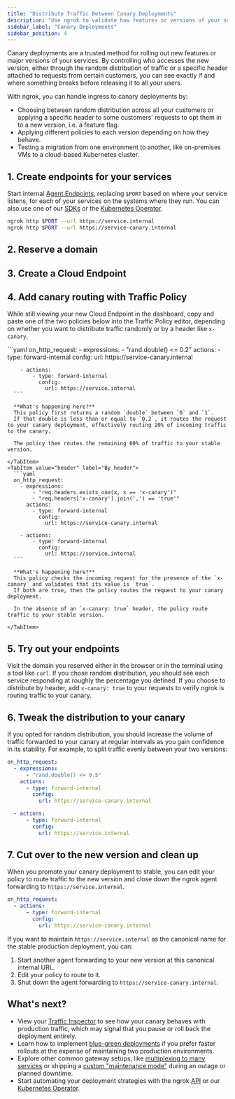 ```yaml
---
title: "Distribute Traffic Between Canary Deployments"
description: "Use ngrok to validate how features or versions of your services behave by distributing production traffic randomly or via a specific header."
sidebar_label: "Canary Deployments"
sidebar_position: 4
---
```



Canary deployments are a trusted method for rolling out new features or major versions of your services.
By controlling who accesses the new version, either through the random distribution of traffic or a specific header attached to requests from certain customers, you can see exactly if and where something breaks before releasing it to all your users.

With ngrok, you can handle ingress to canary deployments by:

- Choosing between random distribution across all your customers or applying a specific header to some customers' requests to opt them in to a new version, i.e. a feature flag.
- Applying different policies to each version depending on how they behave.
- Testing a migration from one environment to another, like on-premises VMs to a cloud-based Kubernetes cluster.

## 1. Create endpoints for your services

Start internal [Agent Endpoints](/docs/universal-gateway/agent-endpoints/), replacing `$PORT` based on where your service listens, for each of your services on the systems where they run.
You can also use one of our [SDKs](/docs/agent-sdks/#example-usage) or the [Kubernetes Operator](/docs/getting-started/kubernetes/ingress/).

```bash
ngrok http $PORT --url https://service.internal
ngrok http $PORT --url https://service-canary.internal
```

## 2. Reserve a domain

<ReserveDomain />

## 3. Create a Cloud Endpoint

<CloudEndpoint />

## 4. Add canary routing with Traffic Policy

While still viewing your new Cloud Endpoint in the dashboard, copy and paste one of the two policies below into the Traffic Policy editor, depending on whether you want to distribute traffic randomly or by a header like `x-canary`.

<Tabs>
  <TabItem value="random" label="Random distribution" default>
    ```yaml
    on_http_request:
      - expressions:
          - "rand.double() <= 0.2"
        actions:
          - type: forward-internal
            config:
              url: https://service-canary.internal

        - actions:
            - type: forward-internal
              config:
                url: https://service.internal
      ```

      **What's happening here?**
      This policy first returns a random `double` between `0` and `1`.
      If that double is less than or equal to `0.2`, it routes the request to your canary deployment, effectively routing 20% of incoming traffic to the canary.

      The policy then routes the remaining 80% of traffic to your stable version.

    </TabItem>
    <TabItem value="header" label="By header">
      ```yaml
      on_http_request:
        - expressions:
            - "req.headers.exists_one(x, x == 'x-canary')"
            - "req.headers['x-canary'].join(',') == 'true'"
          actions:
            - type: forward-internal
              config:
                url: https://service-canary.internal

        - actions:
            - type: forward-internal
              config:
                url: https://service.internal
      ```

      **What's happening here?**
      This policy checks the incoming request for the presence of the `x-canary` and validates that its value is `true`.
      If both are true, then the policy routes the request to your canary deployment.

      In the absence of an `x-canary: true` header, the policy route traffic to your stable version.

    </TabItem>

</Tabs>

## 5. Try out your endpoints

Visit the domain you reserved either in the browser or in the terminal using a tool like `curl`.
If you chose random distribution, you should see each service responding at roughly the percentage you defined.
If you choose to distribute by header, add `x-canary: true` to your requests to verify ngrok is routing traffic to your canary.

## 6. Tweak the distribution to your canary

If you opted for random distribution, you should increase the volume of traffic forwarded to your canary at regular intervals as you gain confidence in its stability.
For example, to split traffic evenly between your two versions:

```yaml
on_http_request:
  - expressions:
      - "rand.double() <= 0.5"
    actions:
      - type: forward-internal
        config:
          url: https://service-canary.internal

  - actions:
      - type: forward-internal
        config:
          url: https://service.internal
```

## 7. Cut over to the new version and clean up

When you promote your canary deployment to stable, you can edit your policy to route traffic to the new version and close down the ngrok agent forwarding to `https://service.internal`.

```yaml
on_http_request:
  - actions:
      - type: forward-internal
        config:
          url: https://service-canary.internal
```

If you want to maintain `https://service.internal` as the canonical name for the stable production deployment, you can:

1. Start another agent forwarding to your new version at this canonical internal URL.
2. Edit your policy to route to it.
3. Shut down the agent forwarding to `https://service-canary.internal`.

## What's next?

- View your [Traffic
  Inspector](https://dashboard.ngrok.com/traffic-inspector) to see how your canary behaves with production traffic, which may signal that you pause or roll back the deployment entirely.
- Learn how to implement [blue-green deployments](/docs/universal-gateway/examples/blue-green-deployments) if you prefer faster rollouts at the expense of maintaining two production environments.
- Explore other common gateway setups, like [multiplexing to many
  services](/docs/universal-gateway/examples/multiplex) or shipping a [custom "maintenance mode"](/docs/universal-gateway/examples/maintenance-mode/) during an outage or planned downtime.
- Start automating your deployment strategies with the ngrok [API](/docs/api/) or our [Kubernetes Operator](/docs/k8s/).
